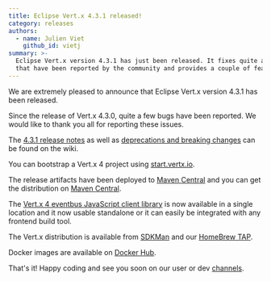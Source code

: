 ```yaml
---
title: Eclipse Vert.x 4.3.1 released!
category: releases
authors:
  - name: Julien Viet
    github_id: vietj
summary: >-
  Eclipse Vert.x version 4.3.1 has just been released. It fixes quite a few bugs
  that have been reported by the community and provides a couple of features
---
```


We are extremely pleased to announce that Eclipse Vert.x version 4.3.1 has been released.

Since the release of Vert.x 4.3.0, quite a few bugs have been reported. We would like to thank you all for reporting these issues.

The [4.3.1 release notes](https://github.com/vert-x3/wiki/wiki/4.3.1-Release-Notes) as well as
[deprecations and breaking changes](https://github.com/vert-x3/wiki/wiki/4.3.1-Deprecations-and-breaking-changes)
 can be found on the wiki.

You can bootstrap a Vert.x 4 project using [start.vertx.io](https://start.vertx.io).

The release artifacts have been deployed to [Maven Central](https://search.maven.org/search?q=g:io.vertx%20AND%20v:4.3.1) and
you can get the distribution on [Maven Central](https://repo1.maven.org/maven2/io/vertx/vertx-stack-manager/4.3.1/).

The [Vert.x 4 eventbus JavaScript client library](https://www.npmjs.com/package/@vertx/eventbus-bridge-client.js) is now available
in a single location and it now usable standalone or it can easily be integrated with any frontend build tool.

The Vert.x distribution is available from [SDKMan](https://sdkman.io) and our
[HomeBrew TAP](https://github.com/vertx-distrib/homebrew-tap).

Docker images are available on [Docker Hub](https://hub.docker.com/u/vertx/).

That's it! Happy coding and see you soon on our user or dev [channels](https://vertx.io/channels).
